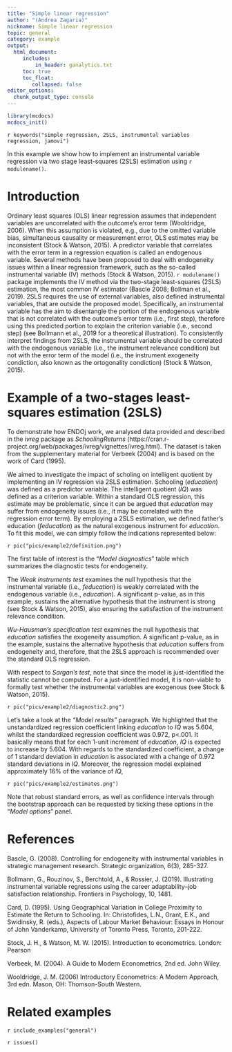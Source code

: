 ```yaml
---
title: "Simple linear regression"
author: "(Andrea Zagaria)"
nickname: Simple linear regression
topic: general
category: example
output: 
  html_document:
     includes:
         in_header: ganalytics.txt
     toc: true
     toc_float:
        collapsed: false
editor_options: 
  chunk_output_type: console
---
```


```r
library(mcdocs)
mcdocs_init()

```



`r keywords("simple regression, 2SLS, instrumental variables regression, jamovi")`

In this example we show how to implement an instrumental variable regression via two stage least-squares (2SLS) estimation using `r modulename()`.




# Introduction

Ordinary least squares (OLS) linear regression assumes that independent variables are uncorrelated with the outcome's error term (Wooldridge, 2006). When this assumption is violated, e.g., due to the omitted variable bias, simultaneous causality or measurement error, OLS estimates may be inconsistent (Stock & Watson, 2015). A predictor variable that correlates with the error term in a regression equation is called an endogenous variable. Several methods have been proposed to deal with endogeneity issues within a linear regression framework, such as the so-called instrumental variable (IV) methods (Stock & Watson, 2015). `r modulename()` package implements the IV method via the two-stage least-squares (2SLS) estimation, the most common IV estimator (Bascle 2008; Bollman et al., 2019). 2SLS requires the use of external variables, also defined instrumental variables, that are outside the proposed model. Specifically, an instrumental variable has the aim to disentangle the portion of the endogenous variable that is not correlated with the outcome’s error term (i.e., first step), therefore using this predicted portion to explain the criterion variable (i.e., second step) (see Bollmann et al., 2019 for a theoretical illustration). To consistently interpret findings from 2SLS, the instrumental variable should be correlated with the endogenous variable (i.e., the instrument relevance condition) but not with the error term of the model (i.e., the instrument exogeneity condiction, also known as the ortogonality condiction) (Stock & Watson, 2015).

# Example of a two-stages least-squares estimation (2SLS)

To demonstrate how ENDOj work, we analysed data provided and described in the *ivreg* package as *SchoolingReturns* (https://cran.r-project.org/web/packages/ivreg/vignettes/ivreg.html). The dataset is taken from the supplementary material for Verbeek (2004) and is based on the work of Card (1995). 

We aimed to investigate the impact of scholing on intelligent quotient by implementing an IV regression via 2SLS estimation. Schooling (*education*) was defined as a predictor variable. The intelligent quotient (*IQ*) was defined as a criterion variable. Within a standard OLS regression, this estimate may be problematic, since it can be argued that *education* may suffer from endogeneity issues (i.e., it may be correlated with the regression error term). By employing a 2SLS estimation, we defined father's education (*feducation*) as the natural exogenous instrument for *education*. To fit this model, we can simply follow the indications represented below: 

`r pic("pics/example2/definition.png")`

The first table of interest is the “*Model diagnostics*” table which summarizes the diagnostic tests for endogeneity.

The *Weak instruments test* examines the null hypothesis that the instrumental variable (i.e., *feducation*) is weakly correlated with the endogenous variable (i.e., *education*). A significant p-value, as in this example, sustains the alternative hypothesis that the instrument is strong (see Stock & Watson, 2015), also ensuring the satisfaction of the instrument relevance condition.

*Wu-Hausman’s specification test* examines the null hypothesis that *education* satisfies the exogeneity assumption.  A significant p-value, as in the example, sustains the alternative hypothesis that *education* suffers from endogeneity and, therefore, that the 2SLS approach is recommended over the standard OLS regression.

With respect to *Sargan’s test*, note that since the model is just-identified the statistic cannot be computed. For a just-identified model, it is non-viable to formally test whether the instrumental variables are exogenous (see Stock & Watson, 2015).

`r pic("pics/example2/diagnostic2.png")`

Let’s take a look at the *“Model results”* paragraph. We highlighted that the unstandardized regression coefficient linking *education* to *IQ* was 5.604, whilst the standardized regression coefficient was 0.972, p<.001. It basically means that for each 1-unit increment of *education*, *IQ* is expected to increase by 5.604. With regards to the standardized coefficient, a change of 1 standard deviation in *education* is associated with a change of 0.972 standard deviations in *IQ*. Moreover, the regression model explained approximately 16% of the variance of *IQ*, 

`r pic("pics/example2/estimates.png")`

Note that robust standard errors, as well as confidence intervals through the bootstrap approach can be requested by ticking these options in the "*Model options*" panel.


# References
Bascle, G. (2008). Controlling for endogeneity with instrumental variables in strategic management research. Strategic organization, 6(3), 285-327.

Bollmann, G., Rouzinov, S., Berchtold, A., & Rossier, J. (2019). Illustrating instrumental variable regressions using the career adaptability–job satisfaction relationship. Frontiers in Psychology, 10, 1481.

Card, D. (1995). Using Geographical Variation in College Proximity to Estimate the Return to Schooling. In: Christofides, L.N., Grant, E.K., and Swidinsky, R. (eds.), Aspects of Labour Market Behaviour: Essays in Honour of John Vanderkamp, University of Toronto Press, Toronto, 201-222.

Stock, J. H., & Watson, M. W. (2015). Introduction to econometrics. London: Pearson

Verbeek, M. (2004). A Guide to Modern Econometrics, 2nd ed. John Wiley.

Wooldridge, J. M. (2006) Introductory Econometrics: A Modern Approach, 3rd edn. Mason, OH: Thomson-South Western.

# Related examples
`r include_examples("general")`

`r issues()`